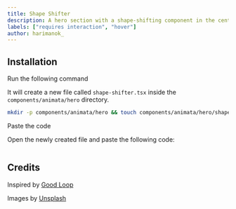 ```yaml
---
title: Shape Shifter
description: A hero section with a shape-shifting component in the center
labels: ["requires interaction", "hover"]
author: harimanok_
---
```


<ComponentPreview name="hero-shape-shifter--docs" />

## Installation

<Steps>
<Step>Run the following command</Step>

It will create a new file called `shape-shifter.tsx` inside the `components/animata/hero` directory.

```bash
mkdir -p components/animata/hero && touch components/animata/hero/shape-shifter.tsx
```

<Step>Paste the code</Step>

Open the newly created file and paste the following code:

```jsx file=<rootDir>/animata/hero/shape-shifter.tsx

```

</Steps>

## Credits

Inspired by [Good Loop](https://good-loop.com/)

Images by [Unsplash](https://unsplash.com/)

